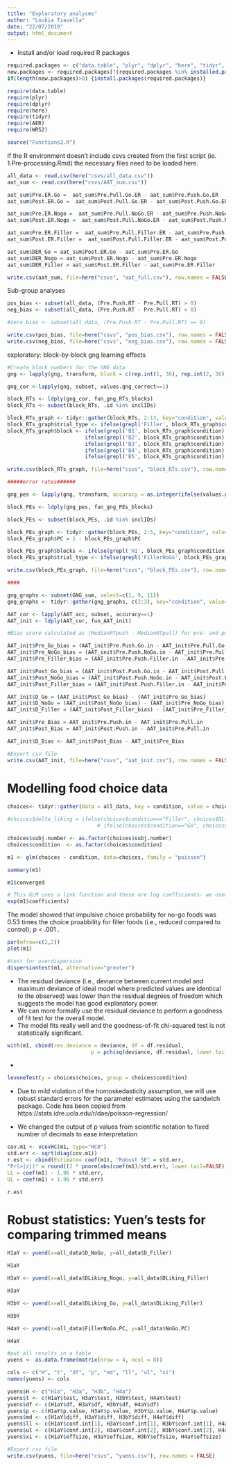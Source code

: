 ```yaml
---
title: "Exploratory analyses"
author: "Loukia Tzavella"
date: "22/07/2019"
output: html_document
---
```



* Install and/or load required R packages 

```r
required.packages <- c("data.table", "plyr", "dplyr", "here", "tidyr", "AER", "WRS2")
new.packages <- required.packages[!(required.packages %in% installed.packages()[,"Package"])]
if(length(new.packages)>0) {install.packages(required.packages)}

require(data.table)
require(plyr)
require(dplyr)
require(here)
require(tidyr)
require(AER)
require(WRS2)
```

```r
source("Functions2.R")
```

If the R environment doesn't include csvs created from the first script (ie. 1.Pre-processing.Rmd)
the necessary files need to be loaded here. 

```r
all_data <- read.csv(here("csvs/all_data.csv"))
aat_sum <- read.csv(here("csvs/AAT_sum.csv"))
```



```r
aat_sum$Pre.ER.Go =  aat_sum$Pre.Pull.Go.ER - aat_sum$Pre.Push.Go.ER
aat_sum$Post.ER.Go =  aat_sum$Post.Pull.Go.ER - aat_sum$Post.Push.Go.ER

aat_sum$Pre.ER.Nogo =  aat_sum$Pre.Pull.NoGo.ER - aat_sum$Pre.Push.NoGo.ER
aat_sum$Post.ER.Nogo =  aat_sum$Post.Pull.NoGo.ER - aat_sum$Post.Push.NoGo.ER

aat_sum$Pre.ER.Filler =  aat_sum$Pre.Pull.Filler.ER - aat_sum$Pre.Push.Filler.ER
aat_sum$Post.ER.Filler =  aat_sum$Post.Pull.Filler.ER - aat_sum$Post.Push.Filler.ER

aat_sum$DER_Go = aat_sum$Post.ER.Go - aat_sum$Pre.ER.Go
aat_sum$DER_Nogo = aat_sum$Post.ER.Nogo - aat_sum$Pre.ER.Nogo
aat_sum$DER_Filler = aat_sum$Post.ER.Filler - aat_sum$Pre.ER.Filler

write.csv(aat_sum, file=here("csvs", "aat_full.csv"), row.names = FALSE)

```

Sub-group analyses
```r
pos_bias <- subset(all_data, (Pre.Push.RT - Pre.Pull.RT) > 0)
neg_bias <- subset(all_data, (Pre.Push.RT - Pre.Pull.RT) < 0)

#zero_bias <- subset(all_data, (Pre.Push.RT - Pre.Pull.RT) == 0)

write.csv(pos_bias, file=here("csvs", "pos_bias.csv"), row.names = FALSE)
write.csv(neg_bias, file=here("csvs", "neg_bias.csv"), row.names = FALSE)
```

exploratory: block-by-block gng learning effects  
```r
#Create block numbers for the GNG data
gng <- lapply(gng, transform, block = c(rep.int(1, 36), rep.int(2, 36), rep.int(3, 36), rep.int(4, 36), rep.int(5, 36), rep.int(6, 36)))

gng_cor <-lapply(gng, subset, values.gng_correct==1)

block_RTs <- ldply(gng_cor, fun_gng_RTs_blocks)
block_RTs <- subset(block_RTs, .id %in% inclIDs)

block_RTs_graph <- tidyr::gather(block_RTs, 2:13, key="condition", value="GoRT")
block_RTs_graph$trial_type <- ifelse(grepl('Filler', block_RTs_graph$condition) == TRUE, "No-signal trial (control)", "No-signal trial (go)")
block_RTs_graph$block <- ifelse(grepl('B1', block_RTs_graph$condition) == TRUE, "1",
                         ifelse(grepl('B2', block_RTs_graph$condition) == TRUE, "2", 
                         ifelse(grepl('B3', block_RTs_graph$condition) == TRUE, "3",
                         ifelse(grepl('B4', block_RTs_graph$condition) == TRUE, "4",
                         ifelse(grepl('B5', block_RTs_graph$condition) == TRUE, "5","6")))))

write.csv(block_RTs_graph, file=here("csvs", "block_RTs.csv"), row.names = FALSE)

#####error rates######

gng_pes <- lapply(gng, transform, accuracy = as.integer(ifelse(values.gng_correct==1, "0", "1")))

block_PEs <- ldply(gng_pes, fun_gng_PEs_blocks)

block_PEs <- subset(block_PEs, .id %in% inclIDs)

block_PEs_graph <- tidyr::gather(block_PEs, 2:5, key="condition", value="PC")
block_PEs_graph$PC = 1 - block_PEs_graph$PC

block_PEs_graph$blocks <- ifelse(grepl('H1', block_PEs_graph$condition)==TRUE, "First", "Second")
block_PEs_graph$trial_type <- ifelse(grepl('FillerNoGo', block_PEs_graph$condition)==TRUE, "Signal (control)","Signal (no-go)")

write.csv(block_PEs_graph, file=here("csvs", "block_PEs.csv"), row.names = FALSE)

####

gng_graphs <- subset(GNG_sum, select=c(1, 9, 11))
gng_graphs <- tidyr::gather(gng_graphs, c(2:3), key="condition", value="PCsignal")

```

```r
AAT_cor <- lapply(AAT_acc, subset, accuracy==1)
AAT_init <- ldply(AAT_cor, fun_AAT_init)

#Bias score calculated as (MedianRTpush - MedianRTpull) for pre- and post- training and the a Delta AAT bias score is obtained

AAT_init$Pre_Go_bias = (AAT_init$Pre.Push.Go.in - AAT_init$Pre.Pull.Go.in) 
AAT_init$Pre_NoGo_bias = (AAT_init$Pre.Push.NoGo.in - AAT_init$Pre.Pull.NoGo.in) 
AAT_init$Pre_Filler_bias = (AAT_init$Pre.Push.Filler.in - AAT_init$Pre.Pull.Filler.in)

AAT_init$Post_Go_bias = (AAT_init$Post.Push.Go.in - AAT_init$Post.Pull.Go.in)
AAT_init$Post_NoGo_bias = (AAT_init$Post.Push.NoGo.in - AAT_init$Post.Pull.NoGo.in)
AAT_init$Post_Filler_bias = (AAT_init$Post.Push.Filler.in - AAT_init$Post.Pull.Filler.in)

AAT_init$D_Go = (AAT_init$Post_Go_bias) - (AAT_init$Pre_Go_bias)
AAT_init$D_NoGo = (AAT_init$Post_NoGo_bias) - (AAT_init$Pre_NoGo_bias)
AAT_init$D_Filler = (AAT_init$Post_Filler_bias) - (AAT_init$Pre_Filler_bias)

AAT_init$Pre_Bias = AAT_init$Pre.Push.in - AAT_init$Pre.Pull.in
AAT_init$Post_Bias = AAT_init$Post.Push.in - AAT_init$Pre.Pull.in

AAT_init$D_Bias <- AAT_init$Post_Bias - AAT_init$Pre_Bias

#Export csv file
write.csv(AAT_init, file=here("csvs", "aat_init.csv"), row.names = FALSE)
```

# Modelling food choice data

```r
choices<- tidyr::gather(data = all_data, key = condition, value = choices, na.rm = FALSE, Filler, Go, Nogo)

#choices$delta_liking = ifelse(choices$condition=="Filler", choices$DLiking_Filler,
                             # ifelse(choices$condition=="Go", choices$DLiking_Go, choices$DLiking_Nogo))

choices$subj.number <- as.factor(choices$subj.number)
choices$condition  <- as.factor(choices$condition)
```

```r
m1 <- glm(choices ~ condition, data=choices, family = "poisson")

summary(m1)
```
```r
m1$converged
```
```r
# This GLM uses a link function and these are log coefficients- we used the exp() function to get real values
exp(m1$coefficients)
```
The model showed that impulsive choice probability for no-go foods was 0.53 times the choice proabbility for filler foods (i.e., reduced compared to control); *p* < .001 . 

```r
par(mfrow=c(2,2))
plot(m1)
```



```r
#test for overdispersion
dispersiontest(m1, alternative="greater")
```

* The residual deviance (i.e., deviance between current model and maximum deviance of ideal model where predicted values are identical to the observed)
was lower than the residual degrees of freedom which suggests the model has good explanatory power. 
* We can more formally use the residual deviance to perform a goodness of fit test for the overall model.
* The model fits really well and the goodness-of-fit chi-squared test is not statistically significant.
```r
with(m1, cbind(res.deviance = deviance, df = df.residual, 
                           p = pchisq(deviance, df.residual, lower.tail = FALSE)))
```
* 
```r
leveneTest(y = choices$choices, group = choices$condition)
```

* Due to mild violation of the homoskedasticity assumption, we will use robust standard errors for the parameter estimates using the 
sandwich package. Code has been copied from https://stats.idre.ucla.edu/r/dae/poisson-regression/ 

* We changed the output of p values from scientific notation to fixed number of decimals to ease interpretation

```r
cov.m1 <- vcovHC(m1, type="HC0")
std.err <- sqrt(diag(cov.m1))
r.est <- cbind(Estimate= coef(m1), "Robust SE" = std.err,
"Pr(>|z|)" = round((2 * pnorm(abs(coef(m1)/std.err), lower.tail=FALSE)), 10),
LL = coef(m1) - 1.96 * std.err,
UL = coef(m1) + 1.96 * std.err)

r.est
```

# Robust statistics: Yuen's tests for comparing trimmed means

```r
H1aY <- yuend(x=all_data$D_NoGo, y=all_data$D_Filler)

H1aY  
```


```r
H3aY <- yuend(x=all_data$DLiking_Nogo, y=all_data$DLiking_Filler)

H3aY  
```
```r
H3bY <- yuend(x=all_data$DLiking_Go, y=all_data$DLiking_Filler)

H3bY  
```

```r
H4aY <- yuend(x=all_data$FillerNoGo.PC, y=all_data$NoGo.PC)

H4aY  
```

```r
#put all results in a table
yuens <- as.data.frame(matrix(nrow = 4, ncol = 8))

cols <- c("H", "t", "df", "p", "md", "ll", "ul", "xi")
names(yuens) <- cols

yuens$H <- c("H1a", "H3a", "H3b", "H4a")
yuens$t <- c(H1aY$test, H3aY$test, H3bY$test, H4aY$test)
yuens$df <- c(H1aY$df, H3aY$df, H3bY$df, H4aY$df)
yuens$p <- c(H1aY$p.value, H3aY$p.value, H3bY$p.value, H4aY$p.value)
yuens$md <- c(H1aY$diff, H3aY$diff, H3bY$diff, H4aY$diff)
yuens$ll <- c(H1aY$conf.int[1], H3aY$conf.int[1], H3bY$conf.int[1], H4aY$conf.int[1])
yuens$ul <- c(H1aY$conf.int[2], H3aY$conf.int[2], H3bY$conf.int[2], H4aY$conf.int[2])
yuens$xi <- c(H1aY$effsize, H3aY$effsize, H3bY$effsize, H4aY$effsize)

#Export csv file
write.csv(yuens, file=here("csvs", "yuens.csv"), row.names = FALSE)
```
